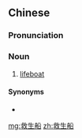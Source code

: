 ==Chinese==
{{zh-forms|type=21}}

===Pronunciation===
{{zh-pron
|m=jiùshēngchuán
|c=gau3 sang1 syun4
|cat=n
}}

===Noun===
{{zh-noun}}

# [[lifeboat]]

====Synonyms====
* {{zh-l|救生艇}}

[[mg:救生船]]
[[zh:救生船]]